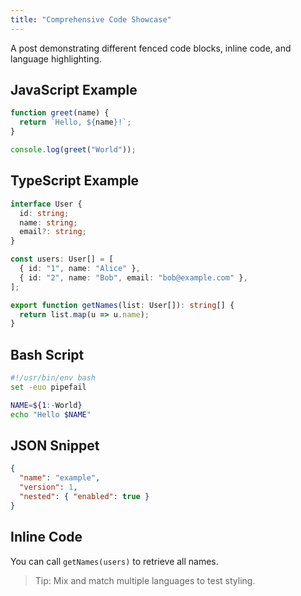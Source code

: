 ```yaml
---
title: "Comprehensive Code Showcase"
---
```


A post demonstrating different fenced code blocks, inline code, and language highlighting.

## JavaScript Example

```js
function greet(name) {
  return `Hello, ${name}!`;
}

console.log(greet("World"));
```

## TypeScript Example

```ts
interface User {
  id: string;
  name: string;
  email?: string;
}

const users: User[] = [
  { id: "1", name: "Alice" },
  { id: "2", name: "Bob", email: "bob@example.com" },
];

export function getNames(list: User[]): string[] {
  return list.map(u => u.name);
}
```

## Bash Script

```bash
#!/usr/bin/env bash
set -euo pipefail

NAME=${1:-World}
echo "Hello $NAME"
```

## JSON Snippet

```json
{
  "name": "example",
  "version": 1,
  "nested": { "enabled": true }
}
```

## Inline Code

You can call `getNames(users)` to retrieve all names.

> Tip: Mix and match multiple languages to test styling.
